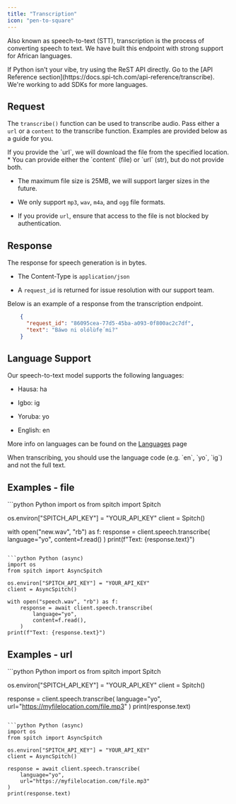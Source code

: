 ```yaml
---
title: "Transcription"
icon: "pen-to-square"
---
```


Also known as speech-to-text (STT), transcription is the process of converting speech to text. We have built this endpoint with strong support for African languages.

<Tip>
  If Python isn't your vibe, try using the ReST API directly. Go to the [API Reference section](https://docs.spi-tch.com/api-reference/transcribe).
  We're working to add SDKs for more languages.
</Tip>

## Request

The `transcribe()` function can be used to transcribe audio. Pass either a `url` or a `content` to the transcribe function.
Examples are provided below as a guide for you.

<Tip>
  If you provide the `url`, we will download the file from the specified location.
</Tip>

<Warning>
  * You can provide either the `content` (file) or `url` (str), but do not provide both.

  * The maximum file size is 25MB, we will support larger sizes in the future.

  * We only support `mp3`, `wav`, `m4a`, and `ogg` file formats.

  * If you provide `url`, ensure that access to the file is not blocked by authentication.
</Warning>

## Response

The response for speech generation is in bytes.

* The Content-Type is `application/json`

* A `request_id` is returned for issue resolution with our support team.

Below is an example of a response from the transcription endpoint.

```json
    {
      "request_id": "86095cea-77d5-45ba-a093-0f800ac2c7df",
      "text": "Báwo ni olólùfẹ́ mi?"
    }
```

## Language Support

Our speech-to-text model supports the following languages:

* Hausa: ha

* Igbo: ig

* Yoruba: yo

* English: en

More info on languages can be found on the [Languages](/concepts/languages) page

<Note>
  When transcribing, you should use the language code (e.g. `en`, `yo`, `ig`) and not the full text.
</Note>

## Examples - file

<CodeGroup>
  ```python Python
  import os
  from spitch import Spitch

  os.environ["SPITCH_API_KEY"] = "YOUR_API_KEY"
  client = Spitch()

  with open("new.wav", "rb") as f:
      response = client.speech.transcribe(
          language="yo",
          content=f.read()
      )
  print(f"Text: {response.text}")
  ```

  ```python Python (async)
  import os
  from spitch import AsyncSpitch

  os.environ["SPITCH_API_KEY"] = "YOUR_API_KEY"
  client = AsyncSpitch()

  with open("speech.wav", "rb") as f:
      response = await client.speech.transcribe(
          language="yo",
          content=f.read(),
      )
  print(f"Text: {response.text}")
  ```
</CodeGroup>

## Examples - url

<CodeGroup>
  ```python Python
  import os
  from spitch import Spitch

  os.environ["SPITCH_API_KEY"] = "YOUR_API_KEY"
  client = Spitch()

  response = client.speech.transcribe(
      language="yo",
      url="https://myfilelocation.com/file.mp3"
  )
  print(response.text)
  ```

  ```python Python (async)
  import os
  from spitch import AsyncSpitch

  os.environ["SPITCH_API_KEY"] = "YOUR_API_KEY"
  client = AsyncSpitch()

  response = await client.speech.transcribe(
      language="yo",
      url="https://myfilelocation.com/file.mp3"
  )
  print(response.text)
  ```
</CodeGroup>